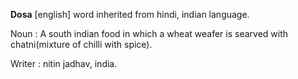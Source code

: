 '''Dosa'''
[english]
word inherited from hindi, indian language.

Noun : A south indian food in which a wheat weafer is searved with chatni(mixture of chilli with spice).

Writer : nitin jadhav, india.